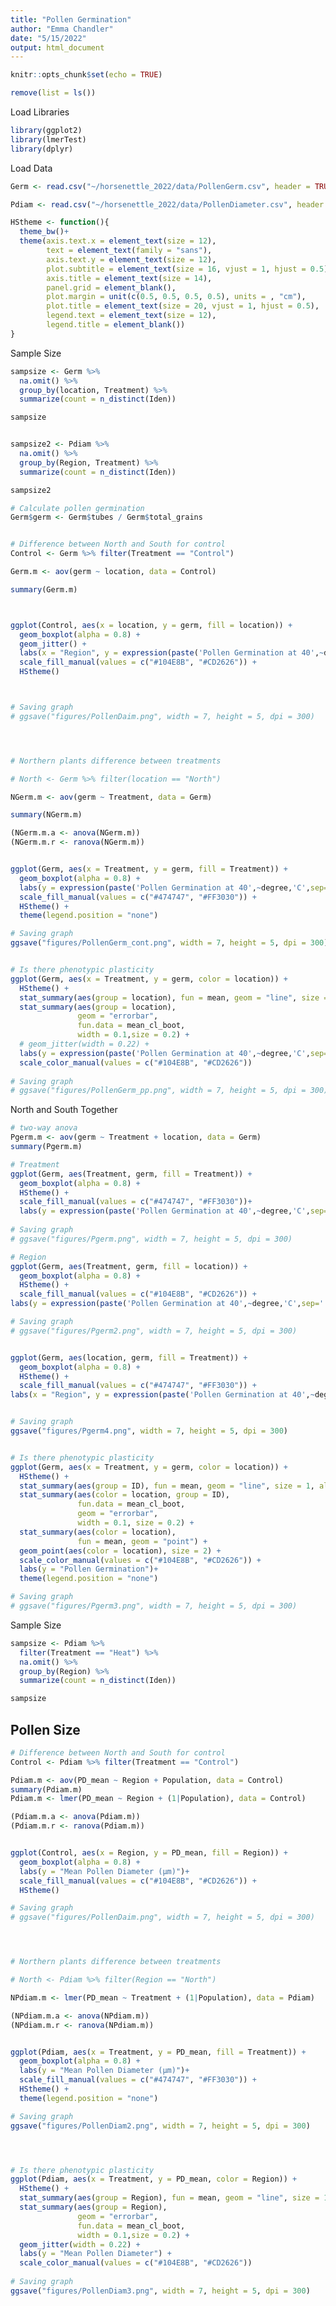 ```yaml
---
title: "Pollen Germination"
author: "Emma Chandler"
date: "5/15/2022"
output: html_document
---
```


```r
knitr::opts_chunk$set(echo = TRUE)
```

```r
remove(list = ls())
```

Load Libraries
```r
library(ggplot2)
library(lmerTest)
library(dplyr)

```


Load Data
```r
Germ <- read.csv("~/horsenettle_2022/data/PollenGerm.csv", header = TRUE)

Pdiam <- read.csv("~/horsenettle_2022/data/PollenDiameter.csv", header = TRUE)
```

```r
HStheme <- function(){            
  theme_bw()+                          
  theme(axis.text.x = element_text(size = 12), 
        text = element_text(family = "sans"), 
        axis.text.y = element_text(size = 12),
        plot.subtitle = element_text(size = 16, vjust = 1, hjust = 0.5),
        axis.title = element_text(size = 14),
        panel.grid = element_blank(),
        plot.margin = unit(c(0.5, 0.5, 0.5, 0.5), units = , "cm"),
        plot.title = element_text(size = 20, vjust = 1, hjust = 0.5),
        legend.text = element_text(size = 12),
        legend.title = element_blank())
}
```


Sample Size 
```r

sampsize <- Germ %>%
  na.omit() %>% 
  group_by(location, Treatment) %>% 
  summarize(count = n_distinct(Iden))

sampsize


sampsize2 <- Pdiam %>%
  na.omit() %>% 
  group_by(Region, Treatment) %>% 
  summarize(count = n_distinct(Iden))

sampsize2

```


```r

# Calculate pollen germination
Germ$germ <- Germ$tubes / Germ$total_grains


# Difference between North and South for control
Control <- Germ %>% filter(Treatment == "Control")

Germ.m <- aov(germ ~ location, data = Control)

summary(Germ.m)



ggplot(Control, aes(x = location, y = germ, fill = location)) +
  geom_boxplot(alpha = 0.8) +
  geom_jitter() +
  labs(x = "Region", y = expression(paste('Pollen Germination at 40',~degree,'C',sep=''))) +
  scale_fill_manual(values = c("#104E8B", "#CD2626")) +
  HStheme()



# Saving graph
# ggsave("figures/PollenDaim.png", width = 7, height = 5, dpi = 300)




# Northern plants difference between treatments

# North <- Germ %>% filter(location == "North")

NGerm.m <- aov(germ ~ Treatment, data = Germ)

summary(NGerm.m)

(NGerm.m.a <- anova(NGerm.m))
(NGerm.m.r <- ranova(NGerm.m))


ggplot(Germ, aes(x = Treatment, y = germ, fill = Treatment)) +
  geom_boxplot(alpha = 0.8) +
  labs(y = expression(paste('Pollen Germination at 40',~degree,'C',sep=''))) +
  scale_fill_manual(values = c("#474747", "#FF3030")) +
  HStheme() +
  theme(legend.position = "none")

# Saving graph
ggsave("figures/PollenGerm_cont.png", width = 7, height = 5, dpi = 300)


# Is there phenotypic plasticity
ggplot(Germ, aes(x = Treatment, y = germ, color = location)) +
  HStheme() +
  stat_summary(aes(group = location), fun = mean, geom = "line", size = 1, alpha = 0.7) +
  stat_summary(aes(group = location), 
               geom = "errorbar",
               fun.data = mean_cl_boot,
               width = 0.1,size = 0.2) +
  # geom_jitter(width = 0.22) +
  labs(y = expression(paste('Pollen Germination at 40',~degree,'C',sep=''))) +
  scale_color_manual(values = c("#104E8B", "#CD2626")) 
  
# Saving graph
# ggsave("figures/PollenGerm_pp.png", width = 7, height = 5, dpi = 300)


```


North and South Together
```r

# two-way anova
Pgerm.m <- aov(germ ~ Treatment + location, data = Germ)
summary(Pgerm.m)

# Treatment
ggplot(Germ, aes(Treatment, germ, fill = Treatment)) +
  geom_boxplot(alpha = 0.8) +
  HStheme() +
  scale_fill_manual(values = c("#474747", "#FF3030"))+
  labs(y = expression(paste('Pollen Germination at 40',~degree,'C',sep='')))
  
# Saving graph
# ggsave("figures/Pgerm.png", width = 7, height = 5, dpi = 300)

# Region
ggplot(Germ, aes(Treatment, germ, fill = location)) +
  geom_boxplot(alpha = 0.8) +
  HStheme() +
  scale_fill_manual(values = c("#104E8B", "#CD2626")) +
labs(y = expression(paste('Pollen Germination at 40',~degree,'C',sep='')))

# Saving graph
# ggsave("figures/Pgerm2.png", width = 7, height = 5, dpi = 300)


ggplot(Germ, aes(location, germ, fill = Treatment)) +
  geom_boxplot(alpha = 0.8) +
  HStheme() +
  scale_fill_manual(values = c("#474747", "#FF3030")) +
labs(x = "Region", y = expression(paste('Pollen Germination at 40',~degree,'C',sep='')))


# Saving graph
ggsave("figures/Pgerm4.png", width = 7, height = 5, dpi = 300)


# Is there phenotypic plasticity
ggplot(Germ, aes(x = Treatment, y = germ, color = location)) +
  HStheme() +
  stat_summary(aes(group = ID), fun = mean, geom = "line", size = 1, alpha = 0.7) +
  stat_summary(aes(color = location, group = ID), 
               fun.data = mean_cl_boot,
               geom = "errorbar",
               width = 0.1, size = 0.2) +
  stat_summary(aes(color = location),
               fun = mean, geom = "point") +
  geom_point(aes(color = location), size = 2) +
  scale_color_manual(values = c("#104E8B", "#CD2626")) +
  labs(y = "Pollen Germination")+
  theme(legend.position = "none")

# Saving graph
# ggsave("figures/Pgerm3.png", width = 7, height = 5, dpi = 300)

```


Sample Size 
```r

sampsize <- Pdiam %>%
  filter(Treatment == "Heat") %>% 
  na.omit() %>% 
  group_by(Region) %>% 
  summarize(count = n_distinct(Iden))

sampsize

```


## Pollen Size
```r

# Difference between North and South for control
Control <- Pdiam %>% filter(Treatment == "Control")

Pdiam.m <- aov(PD_mean ~ Region + Population, data = Control)
summary(Pdiam.m)  
Pdiam.m <- lmer(PD_mean ~ Region + (1|Population), data = Control)

(Pdiam.m.a <- anova(Pdiam.m))
(Pdiam.m.r <- ranova(Pdiam.m))


ggplot(Control, aes(x = Region, y = PD_mean, fill = Region)) +
  geom_boxplot(alpha = 0.8) +
  labs(y = "Mean Pollen Diameter (µm)")+
  scale_fill_manual(values = c("#104E8B", "#CD2626")) +
  HStheme()

# Saving graph
# ggsave("figures/PollenDaim.png", width = 7, height = 5, dpi = 300)




# Northern plants difference between treatments

# North <- Pdiam %>% filter(Region == "North")

NPdiam.m <- lmer(PD_mean ~ Treatment + (1|Population), data = Pdiam)

(NPdiam.m.a <- anova(NPdiam.m))
(NPdiam.m.r <- ranova(NPdiam.m))


ggplot(Pdiam, aes(x = Treatment, y = PD_mean, fill = Treatment)) +
  geom_boxplot(alpha = 0.8) +
  labs(y = "Mean Pollen Diameter (µm)")+
  scale_fill_manual(values = c("#474747", "#FF3030")) +
  HStheme() +
  theme(legend.position = "none")

# Saving graph
ggsave("figures/PollenDiam2.png", width = 7, height = 5, dpi = 300)




# Is there phenotypic plasticity
ggplot(Pdiam, aes(x = Treatment, y = PD_mean, color = Region)) +
  HStheme() +
  stat_summary(aes(group = Region), fun = mean, geom = "line", size = 1, alpha = 0.7) +
  stat_summary(aes(group = Region), 
               geom = "errorbar",
               fun.data = mean_cl_boot,
               width = 0.1,size = 0.2) +
  geom_jitter(width = 0.22) +
  labs(y = "Mean Pollen Diameter") +
  scale_color_manual(values = c("#104E8B", "#CD2626")) 
  
# Saving graph
ggsave("figures/PollenDiam3.png", width = 7, height = 5, dpi = 300)


```



